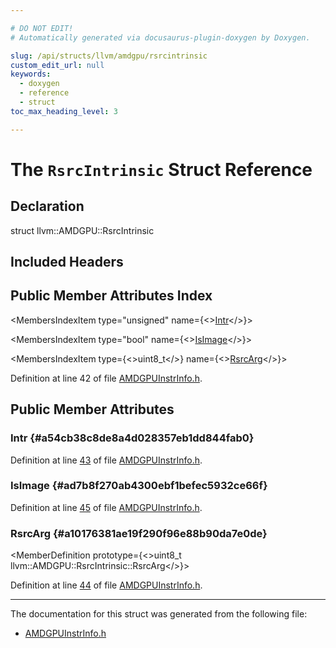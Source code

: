 ```yaml
---

# DO NOT EDIT!
# Automatically generated via docusaurus-plugin-doxygen by Doxygen.

slug: /api/structs/llvm/amdgpu/rsrcintrinsic
custom_edit_url: null
keywords:
  - doxygen
  - reference
  - struct
toc_max_heading_level: 3

---
```





# The `RsrcIntrinsic` Struct Reference

<DoxygenPage pluginConfig={pluginConfig}>



## Declaration

<CodeBlock>struct llvm::AMDGPU::RsrcIntrinsic</CodeBlock>

## Included Headers

<IncludesList>
<IncludesListItem
  filePath="Target/AMDGPU/AMDGPUInstrInfo.h"
  permalink="/docs/api/files/lib/lib/target/lib/target/amdgpu/amdgpuinstrinfo-h"
  isLocal="true" />
</IncludesList>

## Public Member Attributes Index

<MembersIndex>

<MembersIndexItem
  type="unsigned"
  name={<><a href="#a54cb38c8de8a4d028357eb1dd844fab0">Intr</a></>}>
</MembersIndexItem>

<MembersIndexItem
  type="bool"
  name={<><a href="#ad7b8f270ab4300ebf1befec5932ce66f">IsImage</a></>}>
</MembersIndexItem>

<MembersIndexItem
  type={<>uint8&#95;t</>}
  name={<><a href="#a10176381ae19f290f96e88b90da7e0de">RsrcArg</a></>}>
</MembersIndexItem>

</MembersIndex>


Definition at line 42 of file <a href="/docs/api/files/lib/lib/target/lib/target/amdgpu/amdgpuinstrinfo-h">AMDGPUInstrInfo.h</a>.

<SectionDefinition>

## Public Member Attributes

### Intr {#a54cb38c8de8a4d028357eb1dd844fab0}

<MemberDefinition
  prototype="unsigned llvm::AMDGPU::RsrcIntrinsic::Intr">

Definition at line <a href="/docs/api/files/lib/lib/target/lib/target/amdgpu/amdgpuinstrinfo-h/#l00043">43</a> of file <a href="/docs/api/files/lib/lib/target/lib/target/amdgpu/amdgpuinstrinfo-h">AMDGPUInstrInfo.h</a>.
</MemberDefinition>

### IsImage {#ad7b8f270ab4300ebf1befec5932ce66f}

<MemberDefinition
  prototype="bool llvm::AMDGPU::RsrcIntrinsic::IsImage">

Definition at line <a href="/docs/api/files/lib/lib/target/lib/target/amdgpu/amdgpuinstrinfo-h/#l00045">45</a> of file <a href="/docs/api/files/lib/lib/target/lib/target/amdgpu/amdgpuinstrinfo-h">AMDGPUInstrInfo.h</a>.
</MemberDefinition>

### RsrcArg {#a10176381ae19f290f96e88b90da7e0de}

<MemberDefinition
  prototype={<>uint8&#95;t llvm::AMDGPU::RsrcIntrinsic::RsrcArg</>}>

Definition at line <a href="/docs/api/files/lib/lib/target/lib/target/amdgpu/amdgpuinstrinfo-h/#l00044">44</a> of file <a href="/docs/api/files/lib/lib/target/lib/target/amdgpu/amdgpuinstrinfo-h">AMDGPUInstrInfo.h</a>.
</MemberDefinition>

</SectionDefinition>

<hr/>

The documentation for this struct was generated from the following file:

<ul>
<li><a href="/docs/api/files/lib/lib/target/lib/target/amdgpu/amdgpuinstrinfo-h">AMDGPUInstrInfo.h</a></li>
</ul>

</DoxygenPage>

